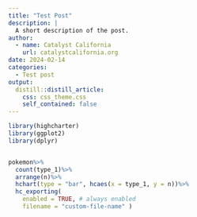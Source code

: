 ```yaml
---
title: "Test Post"
description: |
  A short description of the post.
author:
  - name: Catalyst California
    url: catalystcalifornia.org
date: 2024-02-14
categories:
  - Test post
output:
  distill::distill_article:
    css: css_theme.css
    self_contained: false
---
```


```r

library(highcharter)
library(ggplot2)
library(dplyr)


pokemon%>%
  count(type_1)%>%
  arrange(n)%>%
  hchart(type = "bar", hcaes(x = type_1, y = n))%>%  
  hc_exporting(
    enabled = TRUE, # always enabled
    filename = "custom-file-name" )
  

```

